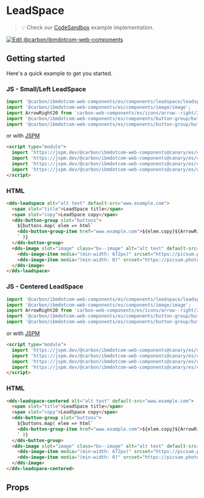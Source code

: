 
# LeadSpace

> 💡 Check our
> [CodeSandbox](https://githubbox.com/carbon-design-system/ibm-dotcom-library/tree/master/packages/web-components/examples/codesandbox/components/leadspace)
> example implementation.

[![Edit @carbon/ibmdotcom-web-components](https://codesandbox.io/static/img/play-codesandbox.svg)](https://githubbox.com/carbon-design-system/ibm-dotcom-library/tree/master/packages/web-components/examples/codesandbox/components/leadspace)

## Getting started

Here's a quick example to get you started.

### JS - Small/Left LeadSpace

```javascript
import '@carbon/ibmdotcom-web-components/es/components/leadspace/leadspace';
import '@carbon/ibmdotcom-web-components/es/components/image/image';
import ArrowRight20 from 'carbon-web-components/es/icons/arrow--right/20';
import '@carbon/ibmdotcom-web-components/es/components/button-group/button-group';
import '@carbon/ibmdotcom-web-components/es/components/button-group/button-group-item';
```

or with [JSPM](https://jspm.org)

```html
<script type="module">
  import 'https://jspm.dev/@carbon/ibmdotcom-web-components@canary/es/components/leadspace/leadspace.js';
  import 'https://jspm.dev/@carbon/ibmdotcom-web-components@canary/es/components/image/image.js';
  import 'https://jspm.dev/@carbon/ibmdotcom-web-components@canary/es/components/button-group/button-group.js';
  import 'https://jspm.dev/@carbon/ibmdotcom-web-components@canary/es/components/button-group/button-group-item.js';
</script>
```

### HTML

```html
<dds-leadspace alt="alt text" default-src="www.example.com">
  <span slot="title">LeadSpace title</span>
  <span slot="copy">LeadSpace copy</span>
  <dds-button-group slot="buttons">
    ${buttons.map( elem => html`
    <dds-button-group-item href="www.example.com">${elem.copy}${ArrowRight20}</dds-button-group-item>
    ` )}
  </dds-button-group>
  <dds-image slot="image" class="bx--image" alt="alt text" default-src="https://picsum.photos/id/1076/1056/480">
    <dds-image-item media="(min-width: 672px)" srcset="https://picsum.photos/id/1076/672/400"></dds-image-item>
    <dds-image-item media="(min-width: 0)" srcset="https://picsum.photos/id/1076/320/370"></dds-image-item>
  </dds-image>
</dds-leadspace>
```

### JS - Centered LeadSpace

```javascript
import '@carbon/ibmdotcom-web-components/es/components/leadspace/leadspace-centered';
import '@carbon/ibmdotcom-web-components/es/components/image/image';
import ArrowRight20 from 'carbon-web-components/es/icons/arrow--right/20';
import '@carbon/ibmdotcom-web-components/es/components/button-group/button-group';
import '@carbon/ibmdotcom-web-components/es/components/button-group/button-group-item';
```

or with [JSPM](https://jspm.org)

```html
<script type="module">
  import 'https://jspm.dev/@carbon/ibmdotcom-web-components@canary/es/components/leadspace/leadspace-centered.js';
  import 'https://jspm.dev/@carbon/ibmdotcom-web-components@canary/es/components/image/image.js';
  import 'https://jspm.dev/@carbon/ibmdotcom-web-components@canary/es/components/button-group/button-group.js';
  import 'https://jspm.dev/@carbon/ibmdotcom-web-components@canary/es/components/button-group/button-group-item.js';
</script>
```

### HTML

```html
<dds-leadspace-centered alt="alt text" default-src="www.example.com">
  <span slot="title">LeadSpace title</span>
  <span slot="copy">LeadSpace copy</span>
  <dds-button-group slot="buttons">
    ${buttons.map( elem => html`
    <dds-button-group-item href="www.example.com">${elem.copy}${ArrowRight20}</dds-button-group-item>
    ` )}
  </dds-button-group>
  <dds-image slot="image" class="bx--image" alt="alt text" default-src="https://picsum.photos/id/1076/1056/480">
    <dds-image-item media="(min-width: 672px)" srcset="https://picsum.photos/id/1076/672/400"></dds-image-item>
    <dds-image-item media="(min-width: 0)" srcset="https://picsum.photos/id/1076/320/370"></dds-image-item>
  </dds-image>
</dds-leadspace-centered>
```

## Props

<Props of="dds-leadspace" />
<Description markdown={contributing} />
